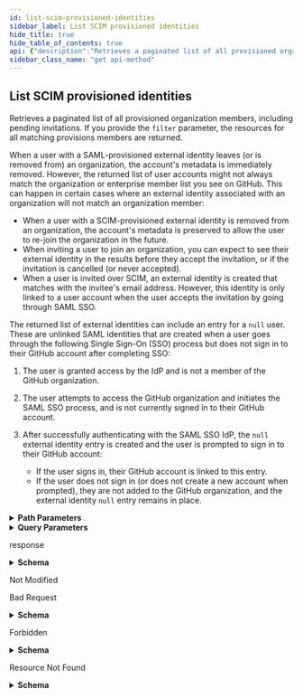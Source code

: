 ```yaml
---
id: list-scim-provisioned-identities
sidebar_label: List SCIM provisioned identities
hide_title: true
hide_table_of_contents: true
api: {"description":"Retrieves a paginated list of all provisioned organization members, including pending invitations. If you provide the `filter` parameter, the resources for all matching provisions members are returned.\n\nWhen a user with a SAML-provisioned external identity leaves (or is removed from) an organization, the account's metadata is immediately removed. However, the returned list of user accounts might not always match the organization or enterprise member list you see on GitHub. This can happen in certain cases where an external identity associated with an organization will not match an organization member:\n  - When a user with a SCIM-provisioned external identity is removed from an organization, the account's metadata is preserved to allow the user to re-join the organization in the future.\n  - When inviting a user to join an organization, you can expect to see their external identity in the results before they accept the invitation, or if the invitation is cancelled (or never accepted).\n  - When a user is invited over SCIM, an external identity is created that matches with the invitee's email address. However, this identity is only linked to a user account when the user accepts the invitation by going through SAML SSO.\n\nThe returned list of external identities can include an entry for a `null` user. These are unlinked SAML identities that are created when a user goes through the following Single Sign-On (SSO) process but does not sign in to their GitHub account after completing SSO:\n\n1. The user is granted access by the IdP and is not a member of the GitHub organization.\n\n1. The user attempts to access the GitHub organization and initiates the SAML SSO process, and is not currently signed in to their GitHub account.\n\n1. After successfully authenticating with the SAML SSO IdP, the `null` external identity entry is created and the user is prompted to sign in to their GitHub account:\n   - If the user signs in, their GitHub account is linked to this entry.\n   - If the user does not sign in (or does not create a new account when prompted), they are not added to the GitHub organization, and the external identity `null` entry remains in place.","externalDocs":{"description":"API method documentation","url":"https://docs.github.com/rest/reference/scim/#list-scim-provisioned-identities"},"operationId":"scim/list-provisioned-identities","parameters":[{"in":"path","name":"org","required":true,"schema":{"type":"string"}},{"description":"Used for pagination: the index of the first result to return.","in":"query","name":"startIndex","required":false,"schema":{"type":"integer"}},{"description":"Used for pagination: the number of results to return.","in":"query","name":"count","required":false,"schema":{"type":"integer"}},{"description":"Filters results using the equals query parameter operator (`eq`). You can filter results that are equal to `id`, `userName`, `emails`, and `external_id`. For example, to search for an identity with the `userName` Octocat, you would use this query:\n\n`?filter=userName%20eq%20\\\"Octocat\\\"`.\n\nTo filter results for the identity with the email `octocat@github.com`, you would use this query:\n\n`?filter=emails%20eq%20\\\"octocat@github.com\\\"`.","in":"query","name":"filter","required":false,"schema":{"type":"string"}}],"responses":{"200":{"content":{"application/scim+json":{"examples":{"response-with-filter":{"summary":"Response with filter","value":{"Resources":[{"active":true,"displayName":"Mona Octocat","emails":[{"primary":true,"value":"octocat@github.com"}],"externalId":"00u1dhhb1fkIGP7RL1d8","id":"5fc0c238-1112-11e8-8e45-920c87bdbd75","meta":{"created":"2018-02-13T23:05:24.000Z","lastModified":"2018-02-13T23:05:55.000Z","location":"https://api.github.com/scim/v2/organizations/octo-org/Users/5fc0c238-1112-11e8-8e45-920c87bdbd75","resourceType":"User"},"name":{"familyName":"Octocat","formatted":"Mona Octocat","givenName":"Mona"},"schemas":["urn:ietf:params:scim:schemas:core:2.0:User"],"userName":"octocat@github.com"}],"itemsPerPage":1,"schemas":["urn:ietf:params:scim:api:messages:2.0:ListResponse"],"startIndex":1,"totalResults":1}},"response-without-filter":{"summary":"Response without filter","value":{"Resources":[{"active":true,"displayName":"Mona Octocat","emails":[{"primary":true,"value":"mona.octocat@okta.example.com"}],"externalId":"a7d0f98382","id":"edefdfedf-050c-11e7-8d32","meta":{"created":"2017-03-09T21:11:13.000Z","lastModified":"2017-03-09T21:11:13.000Z","location":"https://api.github.com/scim/v2/organizations/octo-org/Users/edefdfedf-050c-11e7-8d32","resourceType":"User"},"name":{"familyName":"Octocat","formatted":"Mona Octocat","givenName":"Mona"},"schemas":["urn:ietf:params:scim:schemas:core:2.0:User"],"userName":"mona.octocat@okta.example.com"},{"active":true,"displayName":"hu bot","emails":[{"primary":true,"value":"hubot@example.com"}],"externalId":"sdfoiausdofiua","id":"77563764-eb6-24-0598234-958243","meta":{"created":"2017-03-09T21:11:13.000Z","lastModified":"2017-03-09T21:11:13.000Z","location":"https://api.github.com/scim/v2/organizations/octo-org/Users/77563764-eb6-24-0598234-958243","resourceType":"User"},"name":{"familyName":"bot","formatted":"hu bot","givenName":"hu"},"schemas":["urn:ietf:params:scim:schemas:core:2.0:User"],"userName":"hubot@example.com"}],"itemsPerPage":2,"schemas":["urn:ietf:params:scim:api:messages:2.0:ListResponse"],"startIndex":1,"totalResults":2}}},"schema":{"description":"SCIM User List","properties":{"Resources":{"items":{"description":"SCIM /Users provisioning endpoints","properties":{"active":{"description":"The active status of the User.","example":true,"type":"boolean"},"displayName":{"description":"The name of the user, suitable for display to end-users","example":"Jon Doe","nullable":true,"type":"string"},"emails":{"description":"user emails","example":[{"primary":true,"value":"someone@example.com"},{"primary":false,"value":"another@example.com"}],"items":{"properties":{"primary":{"type":"boolean"},"value":{"type":"string"}},"required":["value"],"type":"object"},"minItems":1,"type":"array"},"externalId":{"description":"The ID of the User.","example":"a7b0f98395","nullable":true,"type":"string"},"groups":{"description":"associated groups","items":{"properties":{"display":{"type":"string"},"value":{"type":"string"}}},"type":"array"},"id":{"description":"Unique identifier of an external identity","example":"1b78eada-9baa-11e6-9eb6-a431576d590e","type":"string"},"meta":{"properties":{"created":{"example":"2019-01-24T22:45:36.000Z","format":"date-time","type":"string"},"lastModified":{"example":"2019-01-24T22:45:36.000Z","format":"date-time","type":"string"},"location":{"example":"https://api.github.com/scim/v2/organizations/myorg-123abc55141bfd8f/Users/c42772b5-2029-11e9-8543-9264a97dec8d","format":"uri","type":"string"},"resourceType":{"example":"User","type":"string"}},"type":"object"},"name":{"example":{"familyName":"User","givenName":"Jane"},"properties":{"familyName":{"nullable":true,"type":"string"},"formatted":{"nullable":true,"type":"string"},"givenName":{"nullable":true,"type":"string"}},"required":["givenName","familyName"],"type":"object"},"operations":{"description":"Set of operations to be performed","example":[{"op":"replace","value":{"active":false}}],"items":{"properties":{"op":{"enum":["add","remove","replace"],"type":"string"},"path":{"type":"string"},"value":{"oneOf":[{"type":"string"},{"type":"object"},{"items":{},"type":"array"}]}},"required":["op"],"type":"object"},"minItems":1,"type":"array"},"organization_id":{"description":"The ID of the organization.","type":"integer"},"schemas":{"description":"SCIM schema used.","items":{"example":"urn:ietf:params:scim:schemas:core:2.0:User","type":"string"},"minItems":1,"type":"array"},"userName":{"description":"Configured by the admin. Could be an email, login, or username","example":"someone@example.com","nullable":true,"type":"string"}},"required":["id","schemas","externalId","userName","name","emails","active","meta"],"title":"SCIM /Users","type":"object"},"type":"array"},"itemsPerPage":{"example":10,"type":"integer"},"schemas":{"description":"SCIM schema used.","items":{"example":"urn:ietf:params:scim:api:messages:2.0:ListResponse","type":"string"},"minItems":1,"type":"array"},"startIndex":{"example":1,"type":"integer"},"totalResults":{"example":3,"type":"integer"}},"required":["schemas","totalResults","itemsPerPage","startIndex","Resources"],"title":"SCIM User List","type":"object"}}},"description":"response"},"304":{"description":"Not Modified"},"400":{"content":{"application/json":{"schema":{"description":"Scim Error","properties":{"detail":{"nullable":true,"type":"string"},"documentation_url":{"nullable":true,"type":"string"},"message":{"nullable":true,"type":"string"},"schemas":{"items":{"type":"string"},"type":"array"},"scimType":{"nullable":true,"type":"string"},"status":{"type":"integer"}},"title":"Scim Error","type":"object"}},"application/scim+json":{"schema":{"description":"Scim Error","properties":{"detail":{"nullable":true,"type":"string"},"documentation_url":{"nullable":true,"type":"string"},"message":{"nullable":true,"type":"string"},"schemas":{"items":{"type":"string"},"type":"array"},"scimType":{"nullable":true,"type":"string"},"status":{"type":"integer"}},"title":"Scim Error","type":"object"}}},"description":"Bad Request"},"403":{"content":{"application/json":{"schema":{"description":"Scim Error","properties":{"detail":{"nullable":true,"type":"string"},"documentation_url":{"nullable":true,"type":"string"},"message":{"nullable":true,"type":"string"},"schemas":{"items":{"type":"string"},"type":"array"},"scimType":{"nullable":true,"type":"string"},"status":{"type":"integer"}},"title":"Scim Error","type":"object"}},"application/scim+json":{"schema":{"description":"Scim Error","properties":{"detail":{"nullable":true,"type":"string"},"documentation_url":{"nullable":true,"type":"string"},"message":{"nullable":true,"type":"string"},"schemas":{"items":{"type":"string"},"type":"array"},"scimType":{"nullable":true,"type":"string"},"status":{"type":"integer"}},"title":"Scim Error","type":"object"}}},"description":"Forbidden"},"404":{"content":{"application/json":{"schema":{"description":"Scim Error","properties":{"detail":{"nullable":true,"type":"string"},"documentation_url":{"nullable":true,"type":"string"},"message":{"nullable":true,"type":"string"},"schemas":{"items":{"type":"string"},"type":"array"},"scimType":{"nullable":true,"type":"string"},"status":{"type":"integer"}},"title":"Scim Error","type":"object"}},"application/scim+json":{"schema":{"description":"Scim Error","properties":{"detail":{"nullable":true,"type":"string"},"documentation_url":{"nullable":true,"type":"string"},"message":{"nullable":true,"type":"string"},"schemas":{"items":{"type":"string"},"type":"array"},"scimType":{"nullable":true,"type":"string"},"status":{"type":"integer"}},"title":"Scim Error","type":"object"}}},"description":"Resource Not Found"}},"tags":["scim"],"x-github":{"category":"scim","enabledForGitHubApps":true,"githubCloudOnly":true,"previews":[],"subcategory":null},"method":"get","path":"/scim/v2/organizations/{org}/Users","servers":[{"url":"https://api.github.com"}],"info":{"contact":{"name":"Support","url":"https://support.github.com/contact"},"description":"GitHub's v3 REST API.","license":{"name":"MIT","url":"https://spdx.org/licenses/MIT"},"termsOfService":"https://docs.github.com/articles/github-terms-of-service","title":"GitHub v3 REST API","version":"1.1.4","x-apisguru-categories":["collaboration","developer_tools"],"x-logo":{"url":"https://twitter.com/github/profile_image?size=original"},"x-origin":[{"format":"openapi","url":"https://raw.githubusercontent.com/github/rest-api-description/main/descriptions/api.github.com/api.github.com.json","version":"3.0"}],"x-providerName":"github.com"},"postman":{"name":"List SCIM provisioned identities","description":{"content":"Retrieves a paginated list of all provisioned organization members, including pending invitations. If you provide the `filter` parameter, the resources for all matching provisions members are returned.\n\nWhen a user with a SAML-provisioned external identity leaves (or is removed from) an organization, the account's metadata is immediately removed. However, the returned list of user accounts might not always match the organization or enterprise member list you see on GitHub. This can happen in certain cases where an external identity associated with an organization will not match an organization member:\n  - When a user with a SCIM-provisioned external identity is removed from an organization, the account's metadata is preserved to allow the user to re-join the organization in the future.\n  - When inviting a user to join an organization, you can expect to see their external identity in the results before they accept the invitation, or if the invitation is cancelled (or never accepted).\n  - When a user is invited over SCIM, an external identity is created that matches with the invitee's email address. However, this identity is only linked to a user account when the user accepts the invitation by going through SAML SSO.\n\nThe returned list of external identities can include an entry for a `null` user. These are unlinked SAML identities that are created when a user goes through the following Single Sign-On (SSO) process but does not sign in to their GitHub account after completing SSO:\n\n1. The user is granted access by the IdP and is not a member of the GitHub organization.\n\n1. The user attempts to access the GitHub organization and initiates the SAML SSO process, and is not currently signed in to their GitHub account.\n\n1. After successfully authenticating with the SAML SSO IdP, the `null` external identity entry is created and the user is prompted to sign in to their GitHub account:\n   - If the user signs in, their GitHub account is linked to this entry.\n   - If the user does not sign in (or does not create a new account when prompted), they are not added to the GitHub organization, and the external identity `null` entry remains in place.","type":"text/plain"},"url":{"path":["scim","v2","organizations",":org","Users"],"host":["{{baseUrl}}"],"query":[{"disabled":false,"description":{"content":"Used for pagination: the index of the first result to return.","type":"text/plain"},"key":"startIndex","value":""},{"disabled":false,"description":{"content":"Used for pagination: the number of results to return.","type":"text/plain"},"key":"count","value":""},{"disabled":false,"description":{"content":"Filters results using the equals query parameter operator (`eq`). You can filter results that are equal to `id`, `userName`, `emails`, and `external_id`. For example, to search for an identity with the `userName` Octocat, you would use this query:\n\n`?filter=userName%20eq%20\\\"Octocat\\\"`.\n\nTo filter results for the identity with the email `octocat@github.com`, you would use this query:\n\n`?filter=emails%20eq%20\\\"octocat@github.com\\\"`.","type":"text/plain"},"key":"filter","value":""}],"variable":[{"disabled":false,"description":{"content":"(Required) ","type":"text/plain"},"type":"any","value":"","key":"org"}]},"header":[{"key":"Accept","value":"application/scim+json"}],"method":"GET"}}
sidebar_class_name: "get api-method"
---
```



## List SCIM provisioned identities



Retrieves a paginated list of all provisioned organization members, including pending invitations. If you provide the `filter` parameter, the resources for all matching provisions members are returned.

When a user with a SAML-provisioned external identity leaves (or is removed from) an organization, the account&#39;s metadata is immediately removed. However, the returned list of user accounts might not always match the organization or enterprise member list you see on GitHub. This can happen in certain cases where an external identity associated with an organization will not match an organization member:
  - When a user with a SCIM-provisioned external identity is removed from an organization, the account&#39;s metadata is preserved to allow the user to re-join the organization in the future.
  - When inviting a user to join an organization, you can expect to see their external identity in the results before they accept the invitation, or if the invitation is cancelled (or never accepted).
  - When a user is invited over SCIM, an external identity is created that matches with the invitee&#39;s email address. However, this identity is only linked to a user account when the user accepts the invitation by going through SAML SSO.

The returned list of external identities can include an entry for a `null` user. These are unlinked SAML identities that are created when a user goes through the following Single Sign-On (SSO) process but does not sign in to their GitHub account after completing SSO:

1. The user is granted access by the IdP and is not a member of the GitHub organization.

1. The user attempts to access the GitHub organization and initiates the SAML SSO process, and is not currently signed in to their GitHub account.

1. After successfully authenticating with the SAML SSO IdP, the `null` external identity entry is created and the user is prompted to sign in to their GitHub account:
   - If the user signs in, their GitHub account is linked to this entry.
   - If the user does not sign in (or does not create a new account when prompted), they are not added to the GitHub organization, and the external identity `null` entry remains in place.

<details style={{"marginBottom":"1rem"}}><summary style={{}}><strong>Path Parameters</strong></summary><div><ul><ParamsItem className={"paramsItem"} param={{"in":"path","name":"org","required":true,"schema":{"type":"string"}}}></ParamsItem></ul></div></details><details style={{"marginBottom":"1rem"}}><summary style={{}}><strong>Query Parameters</strong></summary><div><ul><ParamsItem className={"paramsItem"} param={{"description":"Used for pagination: the index of the first result to return.","in":"query","name":"startIndex","required":false,"schema":{"type":"integer"}}}></ParamsItem><ParamsItem className={"paramsItem"} param={{"description":"Used for pagination: the number of results to return.","in":"query","name":"count","required":false,"schema":{"type":"integer"}}}></ParamsItem><ParamsItem className={"paramsItem"} param={{"description":"Filters results using the equals query parameter operator (`eq`). You can filter results that are equal to `id`, `userName`, `emails`, and `external_id`. For example, to search for an identity with the `userName` Octocat, you would use this query:\n\n`?filter=userName%20eq%20\\\"Octocat\\\"`.\n\nTo filter results for the identity with the email `octocat@github.com`, you would use this query:\n\n`?filter=emails%20eq%20\\\"octocat@github.com\\\"`.","in":"query","name":"filter","required":false,"schema":{"type":"string"}}}></ParamsItem></ul></div></details><div><ApiTabs><TabItem label={"200"} value={"200"}><div>

response

</div><div><details style={{}}><summary style={{"textAlign":"left"}}><strong>Schema</strong></summary><div style={{"textAlign":"left","marginLeft":"1rem"}}></div><ul style={{"marginLeft":"1rem"}}><SchemaItem collapsible={true} className={"schemaItem"}><details style={{}}><summary style={{}}><strong>Resources</strong><span style={{"opacity":"0.6"}}> object[]</span><strong style={{"fontSize":"var(--ifm-code-font-size)","color":"var(--openapi-required)"}}> required</strong></summary><div style={{"marginLeft":"1rem"}}><ul><SchemaItem collapsible={false} name={"active"} required={true} schemaDescription={"The active status of the User."} schemaName={"boolean"} qualifierMessage={undefined}></SchemaItem><SchemaItem collapsible={false} name={"displayName"} required={false} schemaDescription={"The name of the user, suitable for display to end-users"} schemaName={"string"} qualifierMessage={undefined}></SchemaItem><SchemaItem collapsible={true} className={"schemaItem"}><details style={{}}><summary style={{}}><strong>emails</strong><span style={{"opacity":"0.6"}}> object[]</span><strong style={{"fontSize":"var(--ifm-code-font-size)","color":"var(--openapi-required)"}}> required</strong></summary><div style={{"marginLeft":"1rem"}}><div style={{"marginTop":".5rem","marginBottom":".5rem"}}>

user emails

</div><ul><SchemaItem collapsible={false} name={"primary"} required={false} schemaDescription={undefined} schemaName={"boolean"} qualifierMessage={undefined}></SchemaItem><SchemaItem collapsible={false} name={"value"} required={true} schemaDescription={undefined} schemaName={"string"} qualifierMessage={undefined}></SchemaItem></ul></div></details></SchemaItem><SchemaItem collapsible={false} name={"externalId"} required={true} schemaDescription={"The ID of the User."} schemaName={"string"} qualifierMessage={undefined}></SchemaItem><SchemaItem collapsible={false} name={"groups"} required={false} schemaDescription={"associated groups"} schemaName={"undefined[]"} qualifierMessage={undefined}></SchemaItem><SchemaItem collapsible={false} name={"id"} required={true} schemaDescription={"Unique identifier of an external identity"} schemaName={"string"} qualifierMessage={undefined}></SchemaItem><SchemaItem collapsible={true} className={"schemaItem"}><details style={{}}><summary style={{}}><strong>meta</strong><span style={{"opacity":"0.6"}}> object</span><strong style={{"fontSize":"var(--ifm-code-font-size)","color":"var(--openapi-required)"}}> required</strong></summary><div style={{"marginLeft":"1rem"}}><ul><SchemaItem collapsible={false} name={"created"} required={false} schemaDescription={undefined} schemaName={"date-time"} qualifierMessage={undefined}></SchemaItem><SchemaItem collapsible={false} name={"lastModified"} required={false} schemaDescription={undefined} schemaName={"date-time"} qualifierMessage={undefined}></SchemaItem><SchemaItem collapsible={false} name={"location"} required={false} schemaDescription={undefined} schemaName={"uri"} qualifierMessage={undefined}></SchemaItem><SchemaItem collapsible={false} name={"resourceType"} required={false} schemaDescription={undefined} schemaName={"string"} qualifierMessage={undefined}></SchemaItem></ul></div></details></SchemaItem><SchemaItem collapsible={true} className={"schemaItem"}><details style={{}}><summary style={{}}><strong>name</strong><span style={{"opacity":"0.6"}}> object</span><strong style={{"fontSize":"var(--ifm-code-font-size)","color":"var(--openapi-required)"}}> required</strong></summary><div style={{"marginLeft":"1rem"}}><ul><SchemaItem collapsible={false} name={"familyName"} required={true} schemaDescription={undefined} schemaName={"string"} qualifierMessage={undefined}></SchemaItem><SchemaItem collapsible={false} name={"formatted"} required={false} schemaDescription={undefined} schemaName={"string"} qualifierMessage={undefined}></SchemaItem><SchemaItem collapsible={false} name={"givenName"} required={true} schemaDescription={undefined} schemaName={"string"} qualifierMessage={undefined}></SchemaItem></ul></div></details></SchemaItem><SchemaItem collapsible={true} className={"schemaItem"}><details style={{}}><summary style={{}}><strong>operations</strong><span style={{"opacity":"0.6"}}> object[]</span></summary><div style={{"marginLeft":"1rem"}}><div style={{"marginTop":".5rem","marginBottom":".5rem"}}>

Set of operations to be performed

</div><ul><SchemaItem collapsible={false} name={"op"} required={true} schemaDescription={undefined} schemaName={"string"} qualifierMessage={"**Possible values:** [`add`, `remove`, `replace`]"}></SchemaItem><SchemaItem collapsible={false} name={"path"} required={false} schemaDescription={undefined} schemaName={"string"} qualifierMessage={undefined}></SchemaItem><SchemaItem collapsible={false} name={"value"} required={false} schemaDescription={undefined} schemaName={""} qualifierMessage={undefined}></SchemaItem></ul></div></details></SchemaItem><SchemaItem collapsible={false} name={"organization_id"} required={false} schemaDescription={"The ID of the organization."} schemaName={"integer"} qualifierMessage={undefined}></SchemaItem><SchemaItem collapsible={false} name={"schemas"} required={true} schemaDescription={"SCIM schema used."} schemaName={"string[]"} qualifierMessage={undefined}></SchemaItem><SchemaItem collapsible={false} name={"userName"} required={true} schemaDescription={"Configured by the admin. Could be an email, login, or username"} schemaName={"string"} qualifierMessage={undefined}></SchemaItem></ul></div></details></SchemaItem><SchemaItem collapsible={false} name={"itemsPerPage"} required={true} schemaDescription={undefined} schemaName={"integer"} qualifierMessage={undefined}></SchemaItem><SchemaItem collapsible={false} name={"schemas"} required={true} schemaDescription={"SCIM schema used."} schemaName={"string[]"} qualifierMessage={undefined}></SchemaItem><SchemaItem collapsible={false} name={"startIndex"} required={true} schemaDescription={undefined} schemaName={"integer"} qualifierMessage={undefined}></SchemaItem><SchemaItem collapsible={false} name={"totalResults"} required={true} schemaDescription={undefined} schemaName={"integer"} qualifierMessage={undefined}></SchemaItem></ul></details></div></TabItem><TabItem label={"304"} value={"304"}><div>

Not Modified

</div><div></div></TabItem><TabItem label={"400"} value={"400"}><div>

Bad Request

</div><div><details style={{}}><summary style={{"textAlign":"left"}}><strong>Schema</strong></summary><div style={{"textAlign":"left","marginLeft":"1rem"}}></div><ul style={{"marginLeft":"1rem"}}><SchemaItem collapsible={false} name={"detail"} required={false} schemaDescription={undefined} schemaName={"string"} qualifierMessage={undefined}></SchemaItem><SchemaItem collapsible={false} name={"documentation_url"} required={false} schemaDescription={undefined} schemaName={"string"} qualifierMessage={undefined}></SchemaItem><SchemaItem collapsible={false} name={"message"} required={false} schemaDescription={undefined} schemaName={"string"} qualifierMessage={undefined}></SchemaItem><SchemaItem collapsible={false} name={"schemas"} required={false} schemaDescription={undefined} schemaName={"string[]"} qualifierMessage={undefined}></SchemaItem><SchemaItem collapsible={false} name={"scimType"} required={false} schemaDescription={undefined} schemaName={"string"} qualifierMessage={undefined}></SchemaItem><SchemaItem collapsible={false} name={"status"} required={false} schemaDescription={undefined} schemaName={"integer"} qualifierMessage={undefined}></SchemaItem></ul></details></div></TabItem><TabItem label={"403"} value={"403"}><div>

Forbidden

</div><div><details style={{}}><summary style={{"textAlign":"left"}}><strong>Schema</strong></summary><div style={{"textAlign":"left","marginLeft":"1rem"}}></div><ul style={{"marginLeft":"1rem"}}><SchemaItem collapsible={false} name={"detail"} required={false} schemaDescription={undefined} schemaName={"string"} qualifierMessage={undefined}></SchemaItem><SchemaItem collapsible={false} name={"documentation_url"} required={false} schemaDescription={undefined} schemaName={"string"} qualifierMessage={undefined}></SchemaItem><SchemaItem collapsible={false} name={"message"} required={false} schemaDescription={undefined} schemaName={"string"} qualifierMessage={undefined}></SchemaItem><SchemaItem collapsible={false} name={"schemas"} required={false} schemaDescription={undefined} schemaName={"string[]"} qualifierMessage={undefined}></SchemaItem><SchemaItem collapsible={false} name={"scimType"} required={false} schemaDescription={undefined} schemaName={"string"} qualifierMessage={undefined}></SchemaItem><SchemaItem collapsible={false} name={"status"} required={false} schemaDescription={undefined} schemaName={"integer"} qualifierMessage={undefined}></SchemaItem></ul></details></div></TabItem><TabItem label={"404"} value={"404"}><div>

Resource Not Found

</div><div><details style={{}}><summary style={{"textAlign":"left"}}><strong>Schema</strong></summary><div style={{"textAlign":"left","marginLeft":"1rem"}}></div><ul style={{"marginLeft":"1rem"}}><SchemaItem collapsible={false} name={"detail"} required={false} schemaDescription={undefined} schemaName={"string"} qualifierMessage={undefined}></SchemaItem><SchemaItem collapsible={false} name={"documentation_url"} required={false} schemaDescription={undefined} schemaName={"string"} qualifierMessage={undefined}></SchemaItem><SchemaItem collapsible={false} name={"message"} required={false} schemaDescription={undefined} schemaName={"string"} qualifierMessage={undefined}></SchemaItem><SchemaItem collapsible={false} name={"schemas"} required={false} schemaDescription={undefined} schemaName={"string[]"} qualifierMessage={undefined}></SchemaItem><SchemaItem collapsible={false} name={"scimType"} required={false} schemaDescription={undefined} schemaName={"string"} qualifierMessage={undefined}></SchemaItem><SchemaItem collapsible={false} name={"status"} required={false} schemaDescription={undefined} schemaName={"integer"} qualifierMessage={undefined}></SchemaItem></ul></details></div></TabItem></ApiTabs></div>
      